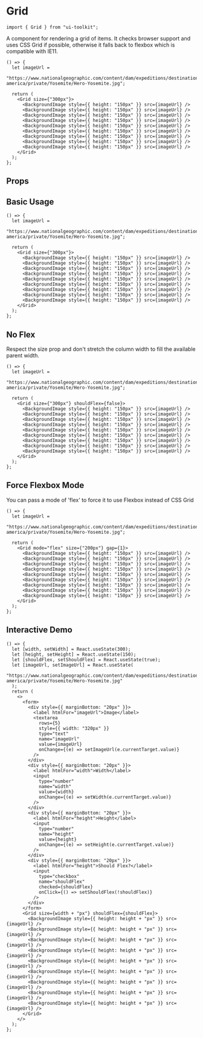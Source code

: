 
# Grid

```tsx
import { Grid } from "ui-toolkit";
```

A component for rendering a grid of items. It checks browser support and uses CSS Grid if possible, otherwise it falls back to flexbox which is compatible with IE11.

```tsx live=true
() => {
  let imageUrl =
    "https://www.nationalgeographic.com/content/dam/expeditions/destinations/north-america/private/Yosemite/Hero-Yosemite.jpg";

  return (
    <Grid size={"300px"}>
      <BackgroundImage style={{ height: "150px" }} src={imageUrl} />
      <BackgroundImage style={{ height: "150px" }} src={imageUrl} />
      <BackgroundImage style={{ height: "150px" }} src={imageUrl} />
      <BackgroundImage style={{ height: "150px" }} src={imageUrl} />
      <BackgroundImage style={{ height: "150px" }} src={imageUrl} />
      <BackgroundImage style={{ height: "150px" }} src={imageUrl} />
      <BackgroundImage style={{ height: "150px" }} src={imageUrl} />
      <BackgroundImage style={{ height: "150px" }} src={imageUrl} />
      <BackgroundImage style={{ height: "150px" }} src={imageUrl} />
    </Grid>
  );
};
```

## Props

<PropsTable name="GridProps" />

## Basic Usage

```tsx live=true
() => {
  let imageUrl =
    "https://www.nationalgeographic.com/content/dam/expeditions/destinations/north-america/private/Yosemite/Hero-Yosemite.jpg";

  return (
    <Grid size={"300px"}>
      <BackgroundImage style={{ height: "150px" }} src={imageUrl} />
      <BackgroundImage style={{ height: "150px" }} src={imageUrl} />
      <BackgroundImage style={{ height: "150px" }} src={imageUrl} />
      <BackgroundImage style={{ height: "150px" }} src={imageUrl} />
      <BackgroundImage style={{ height: "150px" }} src={imageUrl} />
      <BackgroundImage style={{ height: "150px" }} src={imageUrl} />
      <BackgroundImage style={{ height: "150px" }} src={imageUrl} />
      <BackgroundImage style={{ height: "150px" }} src={imageUrl} />
      <BackgroundImage style={{ height: "150px" }} src={imageUrl} />
    </Grid>
  );
};
```

## No Flex

Respect the size prop and don't stretch the column width to fill the available parent width.

```tsx live=true
() => {
  let imageUrl =
    "https://www.nationalgeographic.com/content/dam/expeditions/destinations/north-america/private/Yosemite/Hero-Yosemite.jpg";

  return (
    <Grid size={"300px"} shouldFlex={false}>
      <BackgroundImage style={{ height: "150px" }} src={imageUrl} />
      <BackgroundImage style={{ height: "150px" }} src={imageUrl} />
      <BackgroundImage style={{ height: "150px" }} src={imageUrl} />
      <BackgroundImage style={{ height: "150px" }} src={imageUrl} />
      <BackgroundImage style={{ height: "150px" }} src={imageUrl} />
      <BackgroundImage style={{ height: "150px" }} src={imageUrl} />
      <BackgroundImage style={{ height: "150px" }} src={imageUrl} />
      <BackgroundImage style={{ height: "150px" }} src={imageUrl} />
      <BackgroundImage style={{ height: "150px" }} src={imageUrl} />
    </Grid>
  );
};
```

## Force Flexbox Mode

You can pass a mode of 'flex' to force it to use Flexbox instead of CSS Grid

```tsx live=true
() => {
  let imageUrl =
    "https://www.nationalgeographic.com/content/dam/expeditions/destinations/north-america/private/Yosemite/Hero-Yosemite.jpg";

  return (
    <Grid mode="flex" size={"200px"} gap={1}>
      <BackgroundImage style={{ height: "150px" }} src={imageUrl} />
      <BackgroundImage style={{ height: "150px" }} src={imageUrl} />
      <BackgroundImage style={{ height: "150px" }} src={imageUrl} />
      <BackgroundImage style={{ height: "150px" }} src={imageUrl} />
      <BackgroundImage style={{ height: "150px" }} src={imageUrl} />
      <BackgroundImage style={{ height: "150px" }} src={imageUrl} />
      <BackgroundImage style={{ height: "150px" }} src={imageUrl} />
      <BackgroundImage style={{ height: "150px" }} src={imageUrl} />
      <BackgroundImage style={{ height: "150px" }} src={imageUrl} />
    </Grid>
  );
};
```

## Interactive Demo

```tsx live=true
() => {
  let [width, setWidth] = React.useState(300);
  let [height, setHeight] = React.useState(150);
  let [shouldFlex, setShouldFlex] = React.useState(true);
  let [imageUrl, setImageUrl] = React.useState(
    "https://www.nationalgeographic.com/content/dam/expeditions/destinations/north-america/private/Yosemite/Hero-Yosemite.jpg"
  );
  return (
    <>
      <form>
        <div style={{ marginBottom: "20px" }}>
          <label htmlFor="imageUrl">Image</label>
          <textarea
            rows={5}
            style={{ width: "320px" }}
            type="text"
            name="imageUrl"
            value={imageUrl}
            onChange={(e) => setImageUrl(e.currentTarget.value)}
          />
        </div>
        <div style={{ marginBottom: "20px" }}>
          <label htmlFor="width">Width</label>
          <input
            type="number"
            name="width"
            value={width}
            onChange={(e) => setWidth(e.currentTarget.value)}
          />
        </div>
        <div style={{ marginBottom: "20px" }}>
          <label htmlFor="height">Height</label>
          <input
            type="number"
            name="height"
            value={height}
            onChange={(e) => setHeight(e.currentTarget.value)}
          />
        </div>
        <div style={{ marginBottom: "20px" }}>
          <label htmlFor="height">Should Flex?</label>
          <input
            type="checkbox"
            name="shouldFlex"
            checked={shouldFlex}
            onClick={() => setShouldFlex(!shouldFlex)}
          />
        </div>
      </form>
      <Grid size={width + "px"} shouldFlex={shouldFlex}>
        <BackgroundImage style={{ height: height + "px" }} src={imageUrl} />
        <BackgroundImage style={{ height: height + "px" }} src={imageUrl} />
        <BackgroundImage style={{ height: height + "px" }} src={imageUrl} />
        <BackgroundImage style={{ height: height + "px" }} src={imageUrl} />
        <BackgroundImage style={{ height: height + "px" }} src={imageUrl} />
        <BackgroundImage style={{ height: height + "px" }} src={imageUrl} />
        <BackgroundImage style={{ height: height + "px" }} src={imageUrl} />
        <BackgroundImage style={{ height: height + "px" }} src={imageUrl} />
        <BackgroundImage style={{ height: height + "px" }} src={imageUrl} />
      </Grid>
    </>
  );
};
```
